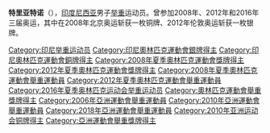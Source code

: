 {{MedalTableTop}}
{{MedalSport|男子[[舉重|舉重]]}}
{{MedalCountry | {{INA}} }}
{{MedalCompetition| 夏季奥运会}}
{{MedalBronze | [[2008年夏季奧林匹克運動會|2008年北京]] | [[2008年夏季奧林匹克運動會舉重比賽|62公斤級]]}}
{{MedalCompetition|[[世界举重锦标赛|世锦赛]]}}
{{MedalBronze| [[2009年世界举重锦标赛|2009年高阳市]]|[[2009年世界举重锦标赛_–_男子69公斤级|69公斤级]]}}
{{MedalBottom}}
'''特里亚特诺'''（{{bd|1987年|12月20日||}}），[[印度尼西亚|印度尼西亚]]男子[[举重|举重]]运动员。曾参加2008年、2012年和2016年三届奥运，其中在2008年北京奥运斩获一枚铜牌、2012年伦敦奥运斩获一枚银牌。

{{Indonesia-stub}}

{{DEFAULTSORT:Triyatno}}

[[Category:印尼举重运动员|Category:印尼举重运动员]]
[[Category:印尼奧林匹克運動會銀牌得主|Category:印尼奧林匹克運動會銀牌得主]]
[[Category:印尼奧林匹克運動會銅牌得主|Category:印尼奧林匹克運動會銅牌得主]]
[[Category:2008年夏季奧林匹克運動會獎牌得主|Category:2008年夏季奧林匹克運動會獎牌得主]]
[[Category:2012年夏季奧林匹克運動會獎牌得主|Category:2012年夏季奧林匹克運動會獎牌得主]]
[[Category:2008年夏季奧林匹克運動會舉重運動員|Category:2008年夏季奧林匹克運動會舉重運動員]]
[[Category:2012年夏季奧林匹克運動會舉重運動員|Category:2012年夏季奧林匹克運動會舉重運動員]]
[[Category:2016年夏季奥林匹克运动会举重运动员|Category:2016年夏季奥林匹克运动会举重运动员]]
[[Category:奧林匹克運動會舉重獎牌得主|Category:奧林匹克運動會舉重獎牌得主]]
[[Category:2006年亞洲運動會舉重運動員|Category:2006年亞洲運動會舉重運動員]]
[[Category:2010年亞洲運動會舉重運動員|Category:2010年亞洲運動會舉重運動員]]
[[Category:2018年亞洲運動會舉重運動員|Category:2018年亞洲運動會舉重運動員]]
[[Category:2010年亚洲运动会铜牌得主|Category:2010年亚洲运动会铜牌得主]]
[[Category:亞洲運動會舉重獎牌得主|Category:亞洲運動會舉重獎牌得主]]